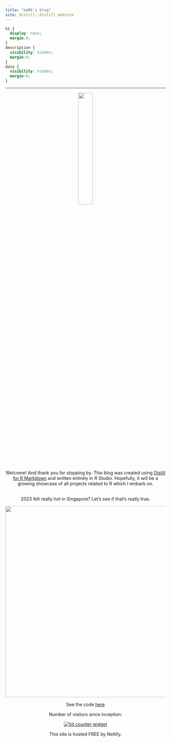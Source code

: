 ```yaml
---
title: "maRk's blog"
site: distill::distill_website
---
```

```css
h1 {
  display: none;
  margin:0;
}
description {
  visibility: hidden;
  margin:0;
}
date {
  visibility: hidden;
  margin:0;
}

```

<!-- Google tag (gtag.js) -->

```{=html}
<script async src="https://www.googletagmanager.com/gtag/js?id=G-6K2395F6YC"></script>
```
```{=html}
<script>
  window.dataLayer = window.dataLayer || [];
  function gtag(){dataLayer.push(arguments);}
  gtag('js', new Date());

  gtag('config', 'G-6K2395F6YC');
</script>
```
<hr>
<center>

![](images/me.jpg){width="30%"}

Welcome! And thank you for stopping by. This blog was created using [Distill for R Markdown](https://rstudio.github.io/distill/) and written entirely in R Studio. Hopefully, it will be a growing showcase of all projects related to R which I embark on. <br> <br>

2023 felt really hot in Singapore? Let's see if that's really true.

<center>![](images/temp_diff_20232022.gif){width="600"}</center>

See the code [here](temperature_spiral.html)

Number of visitors since inception:

<p>

<a href="https://www.freecounterstat.com" title="hit counter widget"><img src="https://counter7.optistats.ovh/private/freecounterstat.php?c=n2knm64z231g5qgwelaxsr8z6x8m7ykp" title="hit counter widget" alt="hit counter widget" border="0"/></a>

<p>

This site is hosted FREE by Netlify.

</center>
